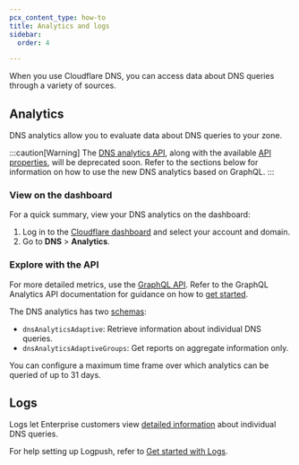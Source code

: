 ```yaml
---
pcx_content_type: how-to
title: Analytics and logs
sidebar:
  order: 4

---
```


When you use Cloudflare DNS, you can access data about DNS queries through a variety of sources.

## Analytics

DNS analytics allow you to evaluate data about DNS queries to your zone.

:::caution[Warning]
The [DNS analytics API](/api/operations/dns-analytics-table), along with the available [API properties](/dns/reference/analytics-api-properties/), will be deprecated soon. Refer to the sections below for information on how to use the new DNS analytics based on GraphQL.
:::

### View on the dashboard

For a quick summary, view your DNS analytics on the dashboard:

1. Log in to the [Cloudflare dashboard](https://dash.cloudflare.com/login) and select your account and domain.
2. Go to **DNS** > **Analytics**.

### Explore with the API

For more detailed metrics, use the [GraphQL API](/analytics/graphql-api/). Refer to the GraphQL Analytics API documentation for guidance on how to [get started](/analytics/graphql-api/getting-started/).

The DNS analytics has two [schemas](/analytics/graphql-api/getting-started/querying-basics/):

* `dnsAnalyticsAdaptive`: Retrieve information about individual DNS queries.
* `dnsAnalyticsAdaptiveGroups`: Get reports on aggregate information only.

You can configure a maximum time frame over which analytics can be queried of up to 31 days.

## Logs

Logs let Enterprise customers view [detailed information](/logs/reference/log-fields/zone/dns_logs/) about individual DNS queries.

For help setting up Logpush, refer to [Get started with Logs](/logs/get-started/).
